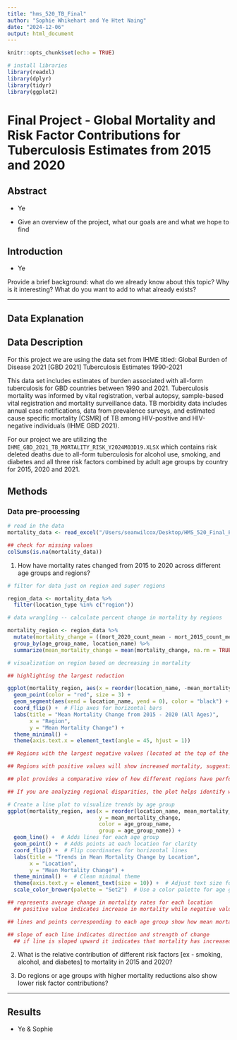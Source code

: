 ```yaml
---
title: "hms_520_TB_Final"
author: "Sophie Whikehart and Ye Htet Naing"
date: "2024-12-06"
output: html_document
---
```


```r
knitr::opts_chunk$set(echo = TRUE)

# install libraries
library(readxl)
library(dplyr)
library(tidyr)
library(ggplot2)
```

# Final Project - Global Mortality and Risk Factor Contributions for Tuberculosis Estimates from 2015 and 2020

## Abstract

- Ye

- Give an overview of the project, what our goals are and what we hope to find 

## Introduction

- Ye

Provide a brief background: what do we already know about this topic? Why is it interesting? What do you want to add to what already exists?

---

## Data Explanation

## Data Description

For this project we are using the data set from IHME titled: Global Burden of Disease 2021 [GBD 2021] Tuberculosis Estimates 1990-2021 

This data set includes estimates of burden associated with all-form tuberculosis for GBD countries between 1990 and 2021. Tuberculosis mortality was informed by vital registration, verbal autopsy, sample-based vital registration and mortality surveillance data. TB morbidity data includes annual case notifications, data from prevalence surveys, and estimated cause specific mortality [CSMR] of TB among HIV-positive and HIV-negative individuals (IHME GBD 2021).

For our project we are utilizing the `IHME_GBD_2021_TB_MORTALITY_RISK_Y2024M03D19.XLSX` which contains risk deleted deaths due to all-form tuberculosis for alcohol use, smoking, and diabetes and all three risk factors combined by adult age groups by country for 2015, 2020 and 2021. 

## Methods 

### Data pre-processing 

```r

# read in the data 
mortality_data <- read_excel("/Users/seanwilcox/Desktop/HMS_520_Final_Project_TB/data/IHME_GBD_2021_TB_MORTALITY_RISK_Y2024M03D19.XLSX")

## check for missing values 
colSums(is.na(mortality_data))
```

1. How have mortality rates changed from 2015 to 2020 across different age groups and regions?

```r

# filter for data just on region and super regions 

region_data <- mortality_data %>%
  filter(location_type %in% c("region"))

# data wrangling -- calculate percent change in mortality by regions 

mortality_region <- region_data %>%
  mutate(mortality_change = ((mort_2020_count_mean - mort_2015_count_mean) / mort_2015_count_mean) * 100) %>%
  group_by(age_group_name, location_name) %>%
  summarize(mean_mortality_change = mean(mortality_change, na.rm = TRUE))

# visualization on region based on decreasing in mortality 

## highlighting the largest reduction

ggplot(mortality_region, aes(x = reorder(location_name, -mean_mortality_change), y = mean_mortality_change)) + 
  geom_point(color = "red", size = 3) + 
  geom_segment(aes(xend = location_name, yend = 0), color = "black") +  # Lines from points to zero
  coord_flip() +  # Flip axes for horizontal bars
  labs(title = "Mean Mortality Change from 2015 - 2020 (All Ages)",
       x = "Region",
       y = "Mean Mortality Change") + 
  theme_minimal() + 
  theme(axis.text.x = element_text(angle = 45, hjust = 1)) 

## Regions with the largest negative values (located at the top of the plot) have seen the biggest reduction in mortality during the 2015-2020 period. These are likely areas where health interventions, improvements in healthcare, or other factors might have led to a reduction in deaths.

## Regions with positive values will show increased mortality, suggesting areas where the mortality rate has risen, potentially due to challenges like poor healthcare access, economic difficulties, or other systemic issues.

## plot provides a comparative view of how different regions have performed in terms of mortality over the 2015-2020 period. This could help identify patterns, trends, or regions that need additional focus in terms of health interventions or resources.

## If you are analyzing regional disparities, the plot helps identify which regions have been improving (decreasing mortality) versus those that might require attention due to rising mortality rates.

# Create a line plot to visualize trends by age group
ggplot(mortality_region, aes(x = reorder(location_name, mean_mortality_change), 
                             y = mean_mortality_change, 
                             color = age_group_name, 
                             group = age_group_name)) +
  geom_line() +  # Adds lines for each age group
  geom_point() +  # Adds points at each location for clarity
  coord_flip() +  # Flip coordinates for horizontal lines
  labs(title = "Trends in Mean Mortality Change by Location",
       x = "Location",
       y = "Mean Mortality Change") +
  theme_minimal() +  # Clean minimal theme
  theme(axis.text.y = element_text(size = 10)) +  # Adjust text size for readability
  scale_color_brewer(palette = "Set2")  # Use a color palette for age groups

## represents average change in mortality rates for each location
  ## positive value indicates increase in mortality while negative value indicates decrease

## lines and points corresponding to each age group show how mean mortality change trend varies for that specific group across different locations

## slope of each line indicates direction and strength of change 
  ## if line is sloped upward it indicates that mortality has increased in those locations for that age group over time 
```

2. What is the relative contribution of different risk factors [ex - smoking, alcohol, and diabetes] to mortality in 2015 and 2020?

3. Do regions or age groups with higher mortality reductions also show lower risk factor contributions?

 

---

## Results 

- Ye & Sophie 



